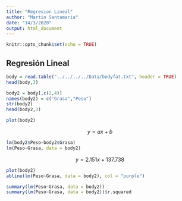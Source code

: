 ```yaml
---
title: "Regresion Lineal"
author: "Martin Santamaria"
date: "14/3/2020"
output: html_document
---
```


```r
knitr::opts_chunk$set(echo = TRUE)
```

## Regresión Lineal

```r
body = read.table("../../../../Data/bodyfat.txt", header = TRUE)
head(body,3)
```

```r
body2 = body[,c(2,4)]
names(body2) = c("Grasa","Peso")
str(body2)
head(body2,3)
```

```r
plot(body2)
```

$$y = ax + b$$

```r
lm(body2$Peso~body2$Grasa)
lm(Peso~Grasa, data = body2)
```


$$y = 2.151x + 137.738$$
```r
plot(body2)
abline(lm(Peso~Grasa, data = body2), col = "purple")
```

```r
summary(lm(Peso~Grasa, data = body2))
summary(lm(Peso~Grasa, data = body2))$r.squared
```

